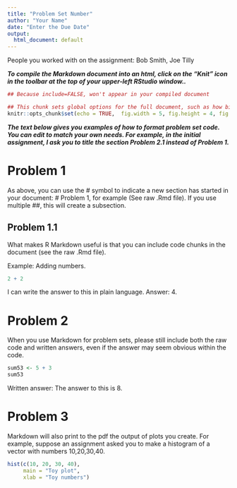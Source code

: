 ```yaml
---
title: "Problem Set Number"
author: "Your Name"
date: "Enter the Due Date"
output:
  html_document: default
---
```


People you worked with on the assignment: Bob Smith, Joe Tilly


***To compile the Markdown document into an html, click on the "Knit" icon in the toolbar at the top of your upper-left RStudio window..***


```r
## Because include=FALSE, won't appear in your compiled document

## This chunk sets global options for the full document, such as how big the figures should be
knitr::opts_chunk$set(echo = TRUE,  fig.width = 5, fig.height = 4, fig.align = "center", tidy = TRUE)
```



***The text below gives you examples of how to format problem set code. You can edit to match your own needs. For example, in the initial assignment, I ask you to title the section Problem 2.1 instead of Problem 1.***

# Problem 1

As above, you can use the \# symbol to indicate a new section has started in your document: \# Problem 1, for example (See raw .Rmd file). If you use multiple \#\#, this will create a subsection.

## Problem 1.1

What makes R Markdown useful is that you can include code chunks in the document (see the raw .Rmd file).

Example: Adding numbers.
```r
2 + 2
```

I can write the answer to this in plain language. Answer: 4.

# Problem 2

When you use Markdown for problem sets, please still include both the raw code and written answers, even if the answer may seem obvious within the code.
```r
sum53 <- 5 + 3
sum53
```

Written answer: The answer to this is 8.


# Problem 3
Markdown will also print to the pdf the output of plots you create. For example, suppose an assignment asked you to make a histogram of a vector with numbers 10,20,30,40.
```r
hist(c(10, 20, 30, 40),
     main = "Toy plot",
     xlab = "Toy numbers")
```


